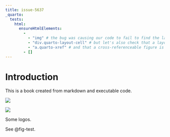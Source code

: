 ```yaml
---
title: issue-5637
_quarto:
  tests:
    html:
      ensureHtmlElements:
        - 
          - "img" # the bug was causing our code to fail to find the layout entirely
          - "div.quarto-layout-cell" # but let's also check that a layout is being computed here.
          - "a.quarto-xref" # and that a cross-referenceable figure is available
        - []
---
```


# Introduction

This is a book created from markdown and executable code.

::: {#fig-test layout="[1,1]"}

![](cover.png)

![](cover.png)

Some logos.
:::

See @fig-test.

